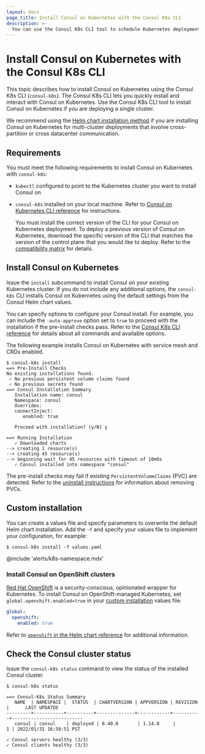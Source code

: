 ```yaml
---
layout: docs
page_title: Install Consul on Kubernetes with the Consul K8s CLI
description: >-
  You can use the Consul K8s CLI tool to schedule Kubernetes deployments instead of using Helm. Learn how to download and install the tool to interact with Consul on Kubernetes using the `consul-k8s` command.
---
```


# Install Consul on Kubernetes with the Consul K8s CLI

This topic describes how to install Consul on Kubernetes using the Consul K8s CLI (`consul-k8s`). The Consul K8s CLI lets you quickly install and interact with Consul on Kubernetes. Use the Consul K8s CLI tool to install Consul on Kubernetes if you are deploying a single cluster. 

We recommend using the [Helm chart installation method](/consul/docs/deploy/server/k8s/helm) if you are installing Consul on Kubernetes for multi-cluster deployments that involve cross-partition or cross datacenter communication.

## Requirements

You must meet the following requirements to install Consul on Kubernetes with `consul-k8s`:

- `kubectl` configured to point to the Kubernetes cluster you want to install Consul on
- `consul-k8s` installed on your local machine. Refer to [Consul on Kubernetes CLI reference](/consul/docs/reference/cli/consul-k8s#install-the-cli) for instructions.

   <Note>

   You must install the correct version of the CLI for your Consul on Kubernetes deployment. To deploy a previous version of Consul on Kubernetes, download the specific version of the CLI that matches the version of the control plane that you would like to deploy. Refer to the [compatibility matrix](/consul/docs/upgrade/k8s/compatibility) for details.

   </Note>


## Install Consul on Kubernetes

Issue the `install` subcommand to install Consul on your existing Kubernetes cluster. If you do not include any additional options, the `consul-k8s` CLI installs Consul on Kubernetes using the default settings from the Consul Helm chart values. 

You can specify options to configure your Consul install. For example, you can include the `-auto-approve` option set to `true` to proceed with the installation if the pre-install checks pass. Refer to the [Consul K8s CLI reference](/consul/docs/reference/cli/consul-k8s) for details about all commands and available options.

The following example installs Consul on Kubernetes with service mesh and CRDs enabled.

```shell-session
$ consul-k8s install 
==> Pre-Install Checks
No existing installations found.
 ✓ No previous persistent volume claims found
 ✓ No previous secrets found
==> Consul Installation Summary
   Installation name: consul
   Namespace: consul
   Overrides:
   connectInject:
      enabled: true

   Proceed with installation? (y/N) y

==> Running Installation
   ✓ Downloaded charts
--> creating 1 resource(s)
--> creating 45 resource(s)
--> beginning wait for 45 resources with timeout of 10m0s
   ✓ Consul installed into namespace "consul"
```

The pre-install checks may fail if existing `PersistentVolumeClaims` (PVC) are detected. Refer to the [uninstall instructions](/consul/docs/deploy/server/k8s/uninstall) for information about removing PVCs.

## Custom installation

You can create a values file and specify parameters to overwrite the default Helm chart installation. Add the `-f` and specify your values file to implement your configuration, for example:

```shell-session
$ consul-k8s install -f values.yaml
``` 

@include 'alerts/k8s-namespace.mdx'

### Install Consul on OpenShift clusters

[Red Hat OpenShift](https://www.redhat.com/en/technologies/cloud-computing/openshift) is a security-conscious, opinionated wrapper for Kubernetes. To install Consul on OpenShift-managed Kubernetes, set `global.openshift.enabled=true` in your [custom installation](#custom-installation) values file:

```yaml
global:
  openshift:
    enabled: true
```

Refer to [`openshift` in the Helm chart reference](/consul/docs/reference/k8s/helm#v-global-openshift) for additional information.  

## Check the Consul cluster status

Issue the `consul-k8s status` command to view the status of the installed Consul cluster.

```shell-session
$ consul-k8s status

==> Consul-K8s Status Summary
   NAME  | NAMESPACE |  STATUS  | CHARTVERSION | APPVERSION | REVISION |      LAST UPDATED
---------+-----------+----------+--------------+------------+----------+--------------------------
   consul | consul    | deployed | 0.40.0       | 1.14.0     |        1 | 2022/01/31 16:58:51 PST

✓ Consul servers healthy (3/3)
✓ Consul clients healthy (3/3)
```
